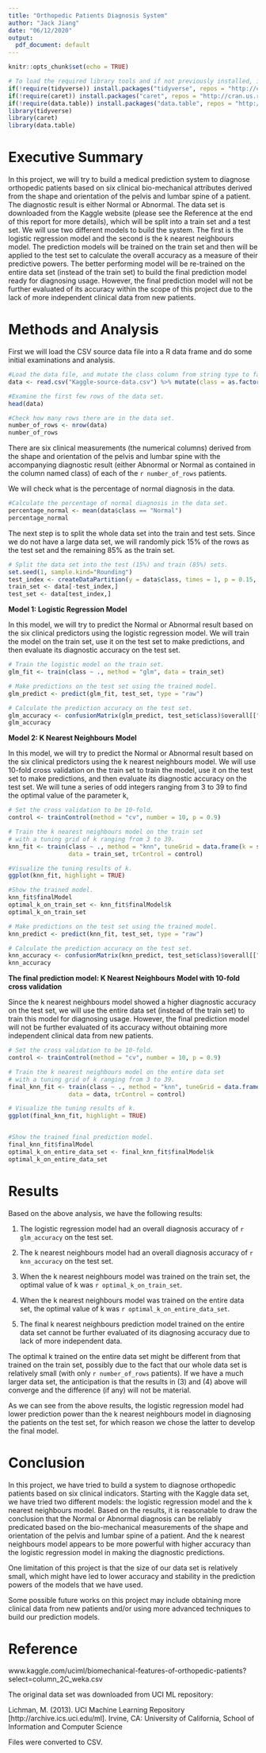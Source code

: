 ```yaml
---
title: "Orthopedic Patients Diagnosis System"
author: "Jack Jiang"
date: "06/12/2020"
output:
  pdf_document: default
---
```




```r
knitr::opts_chunk$set(echo = TRUE)
```



```r
# To load the required library tools and if not previously installed, install the relevant packages.
if(!require(tidyverse)) install.packages("tidyverse", repos = "http://cran.us.r-project.org")
if(!require(caret)) install.packages("caret", repos = "http://cran.us.r-project.org")
if(!require(data.table)) install.packages("data.table", repos = "http://cran.us.r-project.org")
library(tidyverse)
library(caret)
library(data.table)
```


# Executive Summary

In this project, we will try to build a medical prediction system to diagnose orthopedic patients based on six clinical bio-mechanical attributes derived from the shape and orientation of the pelvis and lumbar spine of a patient. The diagnostic result is either Normal or Abnormal. The data set is downloaded from the Kaggle website (please see the Reference at the end of this report for more details), which will be split into a train set and a test set. We will use two different models to build the system. The first is the logistic regression model and the second is the k nearest neighbours model. The prediction models will be trained on the train set and then will be applied to the test set to calculate the overall accuracy as a measure of their predictive powers. The better performing model will be re-trained on the entire data set (instead of the train set) to build the final prediction model ready for diagnosing usage. However, the final prediction model will not be further evaluated of its accuracy within the scope of this project due to the lack of more independent clinical data from new patients.



# Methods and Analysis

First we will load the CSV source data file into a R data frame and do some initial examinations and analysis.

```r
#Load the data file, and mutate the class column from string type to factor type.
data <- read.csv("Kaggle-source-data.csv") %>% mutate(class = as.factor(class))

#Examine the first few rows of the data set.
head(data)

#Check how many rows there are in the data set.
number_of_rows <- nrow(data)
number_of_rows
```

There are six clinical measurements (the numerical columns) derived from the shape and orientation of the pelvis and lumbar spine with the accompanying diagnostic result (either Abnormal or Normal as contained in the column named class) of each of the `r number_of_rows` patients. 

We will check what is the percentage of normal diagnosis in the data.

```r
#Calculate the percentage of normal diagnosis in the data set.
percentage_normal <- mean(data$class == "Normal")
percentage_normal
```

The next step is to split the whole data set into the train and test sets. Since we do not have a large data set, we will randomly pick 15% of the rows as the test set and the remaining 85% as the train set. 

```r
# Split the data set into the test (15%) and train (85%) sets.
set.seed(1, sample.kind="Rounding")
test_index <- createDataPartition(y = data$class, times = 1, p = 0.15, list = FALSE)
train_set <- data[-test_index,]
test_set <- data[test_index,]
```


**Model 1: Logistic Regression Model**  

In this model, we will try to predict the Normal or Abnormal result based on the six clinical predictors using the logistic regression model. We will train the model on the train set, use it on the test set to make predictions, and then evaluate its diagnostic accuracy on the test set.

```r
# Train the logistic model on the train set.
glm_fit <- train(class ~ ., method = "glm", data = train_set)

# Make predictions on the test set using the trained model.
glm_predict <- predict(glm_fit, test_set, type = "raw")

# Calculate the prediction accuracy on the test set.
glm_accuracy <- confusionMatrix(glm_predict, test_set$class)$overall[["Accuracy"]]
glm_accuracy
```


**Model 2: K Nearest Neighbours Model**  

In this model, we will try to predict the Normal or Abnormal result based on the six clinical predictors using the k nearest neighbours model. We will use 10-fold cross validation on the train set to train the model, use it on the test set to make predictions, and then evaluate its diagnostic accuracy on the test set. We will tune a series of odd integers ranging from 3 to 39 to find the optimal value of the parameter k,

```r
# Set the cross validation to be 10-fold. 
control <- trainControl(method = "cv", number = 10, p = 0.9)

# Train the k nearest neighbours model on the train set 
# with a tuning grid of k ranging from 3 to 39.
knn_fit <- train(class ~ ., method = "knn", tuneGrid = data.frame(k = seq(3, 39, 2)), 
                 data = train_set, trControl = control)

#Visualize the tuning results of k.
ggplot(knn_fit, highlight = TRUE)

#Show the trained model.
knn_fit$finalModel
optimal_k_on_train_set <- knn_fit$finalModel$k
optimal_k_on_train_set

# Make predictions on the test set using the trained model.
knn_predict <- predict(knn_fit, test_set, type = "raw")

# Calculate the prediction accuracy on the test set.
knn_accuracy <- confusionMatrix(knn_predict, test_set$class)$overall[["Accuracy"]]
knn_accuracy
```


**The final prediction model: K Nearest Neighbours Model with 10-fold cross validation**  

Since the k nearest neighbours model showed a higher diagnostic accuracy on the test set, we will use the entire data set (instead of the train set) to train this model for diagnosing usage. However, the final prediction model will not be further evaluated of its accuracy without obtaining more independent clinical data from new patients.

```r
# Set the cross validation to be 10-fold. 
control <- trainControl(method = "cv", number = 10, p = 0.9)

# Train the k nearest neighbours model on the entire data set 
# with a tuning grid of k ranging from 3 to 39.
final_knn_fit <- train(class ~ ., method = "knn", tuneGrid = data.frame(k = seq(3, 39, 2)), 
                 data = data, trControl = control)

# Visualize the tuning results of k.
ggplot(final_knn_fit, highlight = TRUE)


#Show the trained final prediction model.
final_knn_fit$finalModel
optimal_k_on_entire_data_set <- final_knn_fit$finalModel$k
optimal_k_on_entire_data_set
```


# Results

Based on the above analysis, we have the following results:

(1) The logistic regression model had an overall diagnosis accuracy of `r glm_accuracy` on the test set. 

(2) The k nearest neighbours model had an overall diagnosis accuracy of `r knn_accuracy` on the test set.

(3) When the k nearest neighbours model was trained on the train set, the optimal value of k was `r optimal_k_on_train_set`.

(4) When the k nearest neighbours model was trained on the entire data set, the optimal value of k was `r optimal_k_on_entire_data_set`.

(5) The final k nearest neighbours prediction model trained on the entire data set cannot be further evaluated of its diagnosing accuracy due to lack of more independent data.

The optimal k trained on the entire data set might be different from that trained on the train set, possibly due to the fact that our whole data set is relatively small (with only `r number_of_rows` patients). If we have a much larger data set, the anticipation is that the results in (3) and (4) above will converge and the difference (if any) will not be material.

As we can see from the above results, the logistic regression model had lower prediction power than the k nearest neighbours model in diagnosing the patients on the test set, for which reason we chose the latter to develop the final model. 



# Conclusion

In this project, we have tried to build a system to diagnose orthopedic patients based on six clinical indicators. Starting with the Kaggle data set, we have tried two different models: the logistic regression model and the k nearest neighbours model. Based on the results, it is reasonable to draw the conclusion that the Normal or Abnormal diagnosis can be reliably predicated based on the bio-mechanical measurements of the shape and orientation of the pelvis and lumbar spine of a patient. And the k nearest neighbours model appears to be more powerful with higher accuracy than the logistic regression model in making the diagnostic predictions. 

One limitation of this project is that the size of our data set is relatively small, which might have led to lower accuracy and stability in the prediction powers of the models that we have used.

Some possible future works on this project may include obtaining more clinical data from new patients and/or using more advanced techniques to build our prediction models.



# Reference

www.kaggle.com/uciml/biomechanical-features-of-orthopedic-patients?select=column_2C_weka.csv

The original data set was downloaded from UCI ML repository:

Lichman, M. (2013). UCI Machine Learning Repository [http://archive.ics.uci.edu/ml]. Irvine, CA: University of California, School of Information and Computer Science

Files were converted to CSV.
